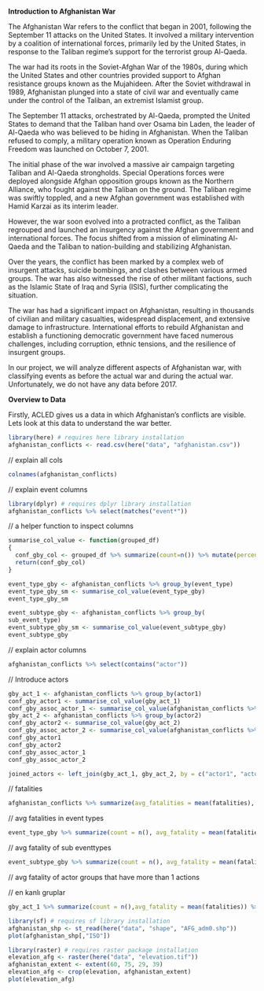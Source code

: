**Introduction to Afghanistan War**

The Afghanistan War refers to the conflict that began in 2001, following the September 11 attacks on the United States. It involved a military intervention by a coalition of international forces, primarily led by the United States, in response to the Taliban regime's support for the terrorist group Al-Qaeda.

The war had its roots in the Soviet-Afghan War of the 1980s, during which the United States and other countries provided support to Afghan resistance groups known as the Mujahideen. After the Soviet withdrawal in 1989, Afghanistan plunged into a state of civil war and eventually came under the control of the Taliban, an extremist Islamist group.

The September 11 attacks, orchestrated by Al-Qaeda, prompted the United States to demand that the Taliban hand over Osama bin Laden, the leader of Al-Qaeda who was believed to be hiding in Afghanistan. When the Taliban refused to comply, a military operation known as Operation Enduring Freedom was launched on October 7, 2001.

The initial phase of the war involved a massive air campaign targeting Taliban and Al-Qaeda strongholds. Special Operations forces were deployed alongside Afghan opposition groups known as the Northern Alliance, who fought against the Taliban on the ground. The Taliban regime was swiftly toppled, and a new Afghan government was established with Hamid Karzai as its interim leader.

However, the war soon evolved into a protracted conflict, as the Taliban regrouped and launched an insurgency against the Afghan government and international forces. The focus shifted from a mission of eliminating Al-Qaeda and the Taliban to nation-building and stabilizing Afghanistan.

Over the years, the conflict has been marked by a complex web of insurgent attacks, suicide bombings, and clashes between various armed groups. The war has also witnessed the rise of other militant factions, such as the Islamic State of Iraq and Syria (ISIS), further complicating the situation.

The war has had a significant impact on Afghanistan, resulting in thousands of civilian and military casualties, widespread displacement, and extensive damage to infrastructure. International efforts to rebuild Afghanistan and establish a functioning democratic government have faced numerous challenges, including corruption, ethnic tensions, and the resilience of insurgent groups.

In our project, we will analyze different aspects of Afghanistan war, with classifying events as before the actual war and during the actual war. Unfortunately, we do not have any data before 2017.

**Overview to Data**

Firstly, ACLED gives us a data in which Afghanistan's conflicts are visible. Lets look at this data to understand the war better.

```r
library(here) # requires here library installation
afghanistan_conflicts <- read.csv(here("data", "afghanistan.csv"))
```

// explain all cols

```r
colnames(afghanistan_conflicts)
```

// explain event columns

```r
library(dplyr) # requires dplyr library installation
afghanistan_conflicts %>% select(matches("event*"))
```

// a helper function to inspect columns

```r
summarise_col_value <- function(grouped_df)
{
  conf_gby_col <- grouped_df %>% summarize(count=n()) %>% mutate(percentage = count/ sum(count) * 100) %>% arrange(desc(percentage))
  return(conf_gby_col)
}
```

```r
event_type_gby <- afghanistan_conflicts %>% group_by(event_type)
event_type_gby_sm <- summarise_col_value(event_type_gby)
event_type_gby_sm
```

```r
event_subtype_gby <- afghanistan_conflicts %>% group_by(	
sub_event_type)
event_subtype_gby_sm <- summarise_col_value(event_subtype_gby)
event_subtype_gby
```

// explain actor columns

```r
afghanistan_conflicts %>% select(contains("actor"))
```

// Introduce actors

```r
gby_act_1 <- afghanistan_conflicts %>% group_by(actor1)
conf_gby_actor1 <- summarise_col_value(gby_act_1)
conf_gby_assoc_actor_1 <- summarise_col_value(afghanistan_conflicts %>% group_by(assoc_actor_1))
gby_act_2 <- afghanistan_conflicts %>% group_by(actor2)
conf_gby_actor2 <- summarise_col_value(gby_act_2)
conf_gby_assoc_actor_2 <- summarise_col_value(afghanistan_conflicts %>% group_by(assoc_actor_2))
conf_gby_actor1
conf_gby_actor2
conf_gby_assoc_actor_1
conf_gby_assoc_actor_2
```

```r
joined_actors <- left_join(gby_act_1, gby_act_2, by = c("actor1", "actor2"))
```

// fatalities

```r
afghanistan_conflicts %>% summarize(avg_fatalities = mean(fatalities), max_fatality = max(fatalities), min_fatality = min(fatalities), standard_dev_fatalities= sd(fatalities), quantile(fatalities, probs=c(0.25, 0.50, 0.75, 0.9)))
```

// avg fatalities in event types

```r
event_type_gby %>% summarize(count = n(), avg_fatality = mean(fatalities)) %>% filter(count > 1) %>% arrange(desc(avg_fatality))
```

// avg fatality of sub eventtypes

```r
event_subtype_gby %>% summarize(count = n(), avg_fatality = mean(fatalities)) %>% filter(count > 1) %>% arrange(desc(avg_fatality))
```

// avg fatality of actor groups that have more than 1 actions

// en kanlı gruplar

```r
gby_act_1 %>% summarize(count = n(),avg_fatality = mean(fatalities)) %>% filter(count>1) %>% arrange(desc(avg_fatality))
```

```r
library(sf) # requires sf library installation
afghanistan_shp <- st_read(here("data", "shape", "AFG_adm0.shp"))
plot(afghanistan_shp[,"ISO"])
```

```r
library(raster) # requires raster package installation
elevation_afg <- raster(here("data", "elevation.tif"))
afghanistan_extent <- extent(60, 75, 29, 39)
elevation_afg <- crop(elevation, afghanistan_extent)
plot(elevation_afg)
```
